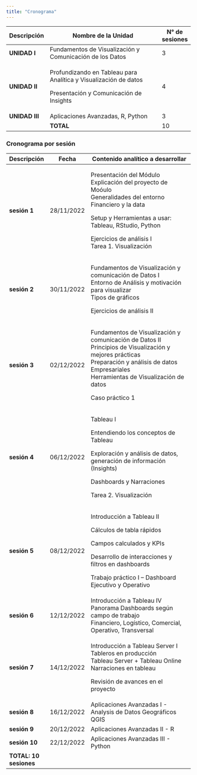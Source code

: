 ```yaml
---
title: "Cronograma"
---
```


+----------------+------------------------------------------------------------------+----------------+
| Descripción    | Nombre de la Unidad                                              | N° de sesiones |
+================+==================================================================+================+
| **UNIDAD I**   | Fundamentos de Visualización y Comunicación de los Datos         | 3              |
+----------------+------------------------------------------------------------------+----------------+
| **UNIDAD II**  | Profundizando en Tableau para Analítica y Visualización de datos | 4              |
|                |                                                                  |                |
|                | Presentación y Comunicación de Insights                          |                |
+----------------+------------------------------------------------------------------+----------------+
| **UNIDAD III** | Aplicaciones Avanzadas, R, Python                                | 3              |
+----------------+------------------------------------------------------------------+----------------+
|                | **TOTAL**                                                        | 10             |
+----------------+------------------------------------------------------------------+----------------+

### Cronograma por sesión

+------------------------+------------+-----------------------------------------------------------------------+
| Descripción            | Fecha      | Contenido analítico a desarrollar                                     |
+========================+============+=======================================================================+
| **sesión 1**           | 28/11/2022 | Presentación del Módulo \                                             |
|                        |            | Explicación del proyecto de Moóulo\                                   |
|                        |            | Generalidades del entorno Financiero y la data                        |
|                        |            |                                                                       |
|                        |            | Setup y Herramientas a usar: Tableau, RStudio, Python                 |
|                        |            |                                                                       |
|                        |            | Ejercicios de análisis I\                                             |
|                        |            | Tarea 1. Visualización                                                |
+------------------------+------------+-----------------------------------------------------------------------+
| **sesión 2**           | 30/11/2022 | Fundamentos de Visualización y comunicación de Datos I\               |
|                        |            | Entorno de Análisis y motivación para visualizar\                     |
|                        |            | Tipos de gráficos                                                     |
|                        |            |                                                                       |
|                        |            | Ejercicios de análisis II                                             |
+------------------------+------------+-----------------------------------------------------------------------+
| **sesión 3**           | 02/12/2022 | Fundamentos de Visualización y comunicación de Datos II\              |
|                        |            | Principios de Visualización y mejores prácticas\                      |
|                        |            | Preparación y análisis de datos Empresariales\                        |
|                        |            | Herramientas de Visualización de datos                                |
|                        |            |                                                                       |
|                        |            | Caso práctico 1                                                       |
+------------------------+------------+-----------------------------------------------------------------------+
| **sesión 4**           | 06/12/2022 | Tableau I                                                             |
|                        |            |                                                                       |
|                        |            | Entendiendo los conceptos de Tableau                                  |
|                        |            |                                                                       |
|                        |            | Exploración y análisis de datos, generación de información (Insights) |
|                        |            |                                                                       |
|                        |            | Dashboards y Narraciones                                              |
|                        |            |                                                                       |
|                        |            | Tarea 2. Visualización                                                |
+------------------------+------------+-----------------------------------------------------------------------+
| **sesión 5**           | 08/12/2022 | Introducción a Tableau II                                             |
|                        |            |                                                                       |
|                        |            | Cálculos de tabla rápidos                                             |
|                        |            |                                                                       |
|                        |            | Campos calculados y KPIs                                              |
|                        |            |                                                                       |
|                        |            | Desarrollo de interacciones y filtros en dashboards                   |
|                        |            |                                                                       |
|                        |            | Trabajo práctico I -- Dashboard Ejecutivo y Operativo                 |
+------------------------+------------+-----------------------------------------------------------------------+
| **sesión 6**           | 12/12/2022 | Introducción a Tableau IV\                                            |
|                        |            | Panorama Dashboards según campo de trabajo\                           |
|                        |            | Financiero, Logístico, Comercial, Operativo, Transversal              |
+------------------------+------------+-----------------------------------------------------------------------+
| **sesión 7**           | 14/12/2022 | Introducción a Tableau Server I\                                      |
|                        |            | Tableros en producción\                                               |
|                        |            | Tableau Server + Tableau Online\                                      |
|                        |            | Narraciones en tableau                                                |
|                        |            |                                                                       |
|                        |            | Revisión de avances en el proyecto                                    |
+------------------------+------------+-----------------------------------------------------------------------+
| **sesión 8**           | 16/12/2022 | Aplicaciones Avanzadas I - Analysis de Datos Geográficos\             |
|                        |            | QGIS                                                                  |
+------------------------+------------+-----------------------------------------------------------------------+
| **sesión 9**           | 20/12/2022 | Aplicaciones Avanzadas II - R                                         |
+------------------------+------------+-----------------------------------------------------------------------+
| **sesión 10**          | 22/12/2022 | Aplicaciones Avanzadas III - Python                                   |
+------------------------+------------+-----------------------------------------------------------------------+
| **TOTAL: 10 sesiones** |            |                                                                       |
+------------------------+------------+-----------------------------------------------------------------------+
